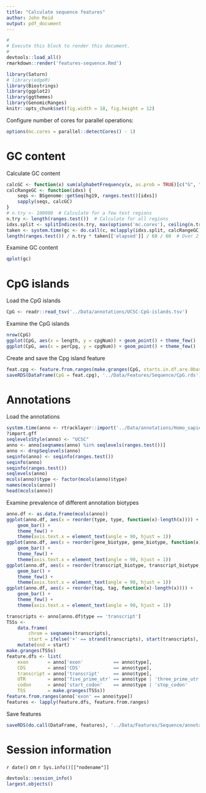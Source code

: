 ```yaml
---
title: "Calculate sequence features"
author: John Reid
output: pdf_document
---
```


```r
#
# Execute this block to render this document.
#
devtools::load_all()
rmarkdown::render('features-sequence.Rmd')
```

```r
library(Saturn)
# library(edgeR)
library(Biostrings)
library(ggplot2)
library(ggthemes)
library(GenomicRanges)
knitr::opts_chunk$set(fig.width = 18, fig.height = 12)
```

Configure number of cores for parallel operations:
```r
options(mc.cores = parallel::detectCores() - 1)
```

# GC content

Calculate GC content
```r
calcGC <- function(x) sum(alphabetFrequency(x, as.prob = TRUE)[c("G", "C")])
calcRangeGC <- function(idxs) {
    seqs <- BSgenome::getSeq(hg19, ranges.test()[idxs])
    sapply(seqs, calcGC)
}
# n.try <- 100000  # Calculate for a few test regions
n.try <- length(ranges.test())  # Calculate for all regions
idxs.split <- splitIndices(n.try, max(options('mc.cores'), ceiling(n.try / 1000000)))
taken <- system.time(gc <- do.call(c, mclapply(idxs.split, calcRangeGC)))
length(ranges.test()) / n.try * taken[['elapsed']] / 60 / 60  # Over 2 hours for all regions
```

Examine GC content
```r
qplot(gc)
```


# CpG islands

Load the CpG islands
```r
CpG <- readr::read_tsv('../Data/annotations/UCSC-CpG-islands.tsv')
```

Examine the CpG islands
```r
nrow(CpG)
ggplot(CpG, aes(x = length, y = cpgNum)) + geom_point() + theme_few()
ggplot(CpG, aes(x = perCpg, y = cpgNum)) + geom_point() + theme_few()
```

Create and save the Cpg island feature
```r
feat.cpg <- feature.from.ranges(make.granges(CpG, starts.in.df.are.0based = TRUE))
saveRDS(DataFrame(CpG = feat.cpg), '../Data/Features/Sequence/CpG.rds')
```


# Annotations

Load the annotations
```r
system.time(anno <- rtracklayer::import('../Data/annotations/Homo_sapiens.GRCh37.82.gtf.gz'))
?import.gff
seqlevelsStyle(anno) <- "UCSC"
anno <- anno[seqnames(anno) %in% seqlevels(ranges.test())]
anno <- dropSeqlevels(anno)
seqinfo(anno) <- seqinfo(ranges.test())
seqinfo(anno)
seqinfo(ranges.test())
seqlevels(anno)
mcols(anno)$type <- factor(mcols(anno)$type)
names(mcols(anno))
head(mcols(anno))
```

Examine prevalence of different annotation biotypes
```r
anno.df <- as.data.frame(mcols(anno))
ggplot(anno.df, aes(x = reorder(type, type, function(x)-length(x)))) +
    geom_bar() +
    theme_few() +
    theme(axis.text.x = element_text(angle = 90, hjust = 1))
ggplot(anno.df, aes(x = reorder(gene_biotype, gene_biotype, function(x)-length(x)))) +
    geom_bar() +
    theme_few() +
    theme(axis.text.x = element_text(angle = 90, hjust = 1))
ggplot(anno.df, aes(x = reorder(transcript_biotype, transcript_biotype, function(x)-length(x)))) +
    geom_bar() +
    theme_few() +
    theme(axis.text.x = element_text(angle = 90, hjust = 1))
ggplot(anno.df, aes(x = reorder(tag, tag, function(x)-length(x)))) +
    geom_bar() +
    theme_few() +
    theme(axis.text.x = element_text(angle = 90, hjust = 1))
```

```r
transcripts <- anno[anno.df$type == 'transcript']
TSSs <-
    data.frame(
        chrom = seqnames(transcripts),
        start = ifelse('+' == strand(transcripts), start(transcripts), end(transcripts))) %>%
    mutate(end = start)
make.granges(TSSs)
feature.dfs <- list(
    exon       = anno['exon'           == anno$type],
    CDS        = anno['CDS'            == anno$type],
    transcript = anno['transcript'     == anno$type],
    UTR        = anno['five_prime_utr' == anno$type | 'three_prime_utr' == anno$type],
    codon      = anno['start_codon'    == anno$type | 'stop_codon'      == anno$type],
    TSS        = make.granges(TSSs))
feature.from.ranges(anno['exon' == anno$type])
features <- lapply(feature.dfs, feature.from.ranges)
```

Save features
```r
saveRDS(do.call(DataFrame, features), '../Data/Features/Sequence/annotation.rds')
```

# Session information

`r date()` on `r Sys.info()[["nodename"]]`
```r
devtools::session_info()
largest.objects()
```
